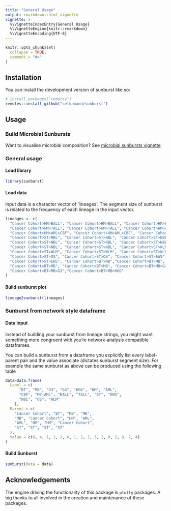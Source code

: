 ```yaml
---
title: "General Usage"
output: rmarkdown::html_vignette
vignette: >
  %\VignetteIndexEntry{General Usage}
  %\VignetteEngine{knitr::rmarkdown}
  %\VignetteEncoding{UTF-8}
---
```


```r
knitr::opts_chunk$set(
  collapse = TRUE,
  comment = "#>"
)
```


## Installation

You can install the development version of sunburst like so:

``` r
# install.packages("remotes")
remotes::install_github("selkamand/sunburst")
```

## Usage

### Build Microbial Sunbursts

Want to visualise microbial composition? See [microbial sunbursts vignette](./articles/microbial_sunbursts.html)

### General usage

#### Load library

```r
library(sunburst)
```

#### Load data

Input data is a character vector of 'lineages'. The segment size of sunburst is related to the frequency of each lineage in the input vector.

```r

lineages <- c(
  "Cancer Cohort>HM>BALL", "Cancer Cohort>HM>BALL", "Cancer Cohort>HM>BALL",
  "Cancer Cohort>HM>TALL", "Cancer Cohort>HM>TALL", "Cancer Cohort>HM>AML",
  "Cancer Cohort>HM>AML>CBF", "Cancer Cohort>HM>AML>CBF", "Cancer Cohort>HM>AML>M7-AML",
  "Cancer Cohort>ST>NBL", "Cancer Cohort>ST>NBL", "Cancer Cohort>ST>NBL",
  "Cancer Cohort>ST>NBL", "Cancer Cohort>ST>NBL", "Cancer Cohort>ST>NBL",
  "Cancer Cohort>ST>NBL", "Cancer Cohort>ST>NBL", "Cancer Cohort>ST>WLM", 
  "Cancer Cohort>ST>WLM", "Cancer Cohort>ST>WLM", "Cancer Cohort>ST>WLM",
  "Cancer Cohort>ST>OS", "Cancer Cohort>ST>OS", "Cancer Cohort>ST>EWS",
  "Cancer Cohort>ST>EWS", "Cancer Cohort>BT>MB","Cancer Cohort>BT>MB",
  "Cancer Cohort>BT>MB", "Cancer Cohort>BT>MB", "Cancer Cohort>BT>MB>G4",
  "Cancer Cohort>BT>MB>G3","Cancer Cohort>BT>MB>HGG"
)
```

#### Build sunburst plot

```r
lineage2sunburst(lineages)
```

### Sunburst from network style dataframe

#### Data Input

Instead of building your sunburst from lineage strings, you might want something more congruent with you're network-analysis compatible dataframes.

You can build a sunburst from a dataframe you explicitly list every label-parent pair and the value associate (dictates sunburst segment size). For example the same sunburst as above can be produced using the following table

```r
data=data.frame(
  Label = c(
      "BT", "MB", "G3", "G4", "HGG", "HM", "AML",
      "CBF", "M7-AML", "BALL", "TALL", "ST", "EWS", 
      "NBL", "OS", "WLM"
    ),
  Parent = c(
    "Cancer Cohort", "BT", "MB", "MB", 
    "MB", "Cancer Cohort", "HM", "AML", 
    "AML", "HM", "HM", "Cancer Cohort", 
    "ST", "ST", "ST", "ST"
  ),
  Value = c(0, 4, 1, 1, 1, 0, 1, 2, 1, 3, 2, 0, 2, 8, 2, 4)
)

```

#### Build Sunburst

```r
sunburst(data = data)
```

## Acknowledgements

The engine driving the functionality of this package is `plotly` packages. A big thanks to all involved in the creation and maintenance of these packages.
